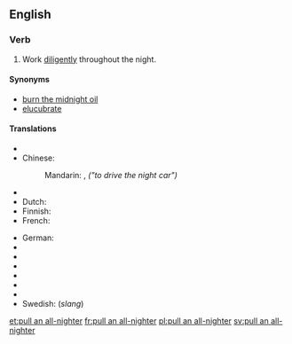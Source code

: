==English==

===Verb===
{{en-verb|inf=[[pull]] [[an]] [[all-nighter]]|pulls an all-nighter|pulling an all-nighter|pulled an all-nighter}}

# {{context|idiom|informal}} Work [[diligently]] throughout the night.

====Synonyms====
* [[burn the midnight oil]]
* [[elucubrate]]

====Translations====
{{trans-top|work throughout the night}}
* {{trreq|ar}}
* Chinese:
*: Mandarin: {{t-|cmn|開夜車|sc=Hani}}, {{t-|cmn|开夜车|tr=kāi yèchē|sc=Hani}} ''("to drive the night car")''
* {{trreq|cs}}
* Dutch: {{t|nl|'t nachtje doordoen|m}}
* Finnish: {{t-|fi|valvoa yötä myöten}}
* French: {{t|fr|passer une nuit blanche à travailler}}
{{trans-mid}}
* German: {{qualifier|literally "to work all night"}} {{t|de|die ganze Nacht arbeiten}}
* {{trreq|hu}}
* {{trreq|it}}
* {{trreq|ja}}
* {{trreq|pt}}
* {{trreq|ru}}
* {{trreq|es}}
* Swedish: {{t+|sv|dygna}} (''slang'')
{{trans-bottom}}

[[et:pull an all-nighter]]
[[fr:pull an all-nighter]]
[[pl:pull an all-nighter]]
[[sv:pull an all-nighter]]